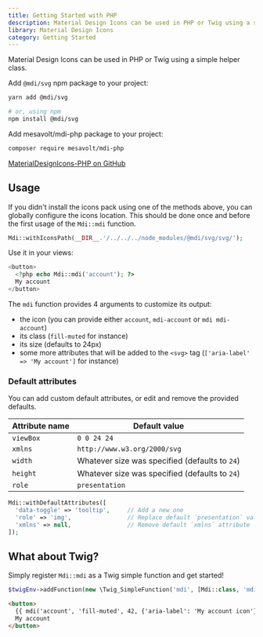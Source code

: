 ```yaml
---
title: Getting Started with PHP
description: Material Design Icons can be used in PHP or Twig using a simple helper class.
library: Material Design Icons
category: Getting Started
---
```


Material Design Icons can be used in PHP or Twig using a simple helper class.

Add `@mdi/svg` npm package to your project:

```bash
yarn add @mdi/svg

# or, using npm
npm install @mdi/svg
```

Add mesavolt/mdi-php package to your project:

```bash
composer require mesavolt/mdi-php
```

[MaterialDesignIcons-PHP on GitHub](https://github.com/chteuchteu/MaterialDesignIcons-PHP)

## Usage

If you didn't install the icons pack using one of the methods above, you can globally configure the icons location. This should be done once and before the first usage of the `Mdi::mdi` function.

```php
Mdi::withIconsPath(__DIR__.'/../../../node_modules/@mdi/svg/svg/');
```

Use it in your views:

```php
<button>
  <?php echo Mdi::mdi('account'); ?>
  My account
</button>
```

The `mdi` function provides 4 arguments to customize its output:

- the icon (you can provide either `account`, `mdi-account` or `mdi mdi-account`)
- its class (`fill-muted` for instance)
- its size (defaults to 24px)
- some more attributes that will be added to the `<svg>` tag (`['aria-label' => 'My account']` for instance)

### Default attributes

You can add custom default attributes, or edit and remove the provided defaults.

| Attribute name | Default value                                  |
|----------------|------------------------------------------------|
| `viewBox`      | `0 0 24 24`                                    |
| `xmlns`        | `http://www.w3.org/2000/svg`                   |
| `width`        | Whatever size was specified (defaults to `24`) |
| `height`       | Whatever size was specified (defaults to `24`) |
| `role`         | `presentation`                                 |

```php
Mdi::withDefaultAttributes([
  'data-toggle' => 'tooltip',     // Add a new one
  'role' => 'img',                // Replace default `presentation` value with `img`
  'xmlns' => null,                // Remove default `xmlns` attribute
]);
```

## What about Twig?

Simply register `Mdi::mdi` as a Twig simple function and get started!

```php
$twigEnv->addFunction(new \Twig_SimpleFunction('mdi', [Mdi::class, 'mdi'], ['is_safe' => ['html']]));
```

```html
<button>
  {{ mdi('account', 'fill-muted', 42, {'aria-label': 'My account icon'}) }}
  My account
</button>
```
